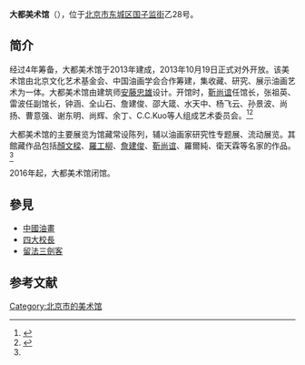 '''大都美术馆'''（{{lang-en|Dadu Museum of Art}}），位于[[北京市|北京市]][[东城区|东城区]][[国子监街|国子监街]]乙28号。

==简介==
经过4年筹备，大都美术馆于2013年建成，2013年10月19日正式对外开放。该美术馆由北京文化艺术基金会、中国油画学会合作筹建，集收藏、研究、展示油画艺术为一体。大都美术馆由建筑师[[安藤忠雄|安藤忠雄]]设计。开馆时，[[靳尚谊|靳尚谊]]任馆长，张祖英、雷波任副馆长，钟涵、全山石、詹建俊、邵大箴、水天中、杨飞云、孙景波、尚扬、曹意强、谢东明、尚辉、余丁、C.C.Kuo等人组成艺术委员会。<ref name=zgwh>{{Cite web |url=http://epaper.ccdy.cn/html/2013-10/20/content_109457.htm |title=北京大都美术馆开馆，中国文化报，2013-10-20 |access-date=2015-02-03 |archive-date=2015-02-03 |archive-url=https://web.archive.org/web/20150203114740/http://epaper.ccdy.cn/html/2013-10/20/content_109457.htm |dead-url=no }}</ref><ref>{{Cite web |url=http://www.dadumuseum.org/cn/about/aboutmuseum/ |title=美术馆概况，大都美术馆，于2015-02-03查阅 |access-date=2015-02-03 |archive-date=2015-02-03 |archive-url=https://web.archive.org/web/20150203120423/http://www.dadumuseum.org/cn/about/aboutmuseum/ |dead-url=yes }}</ref>

大都美术馆的主要展览为馆藏常设陈列，辅以油画家研究性专题展、流动展览。其館藏作品包括[[顏文樑|顏文樑]]、[[羅工柳|羅工柳]]、[[詹建俊|詹建俊]]、[[靳尚谊|靳尚谊]]、羅爾純、衛天霖等名家的作品。<ref name=zgwh/>

2016年起，大都美术馆闭馆。

==參見==
*[[中國油畫|中國油畫]]
*[[四大校長|四大校長]]
*[[留法三劍客|留法三劍客]]

==参考文献==
{{reflist}}

[[Category:北京市的美术馆|Category:北京市的美术馆]]
